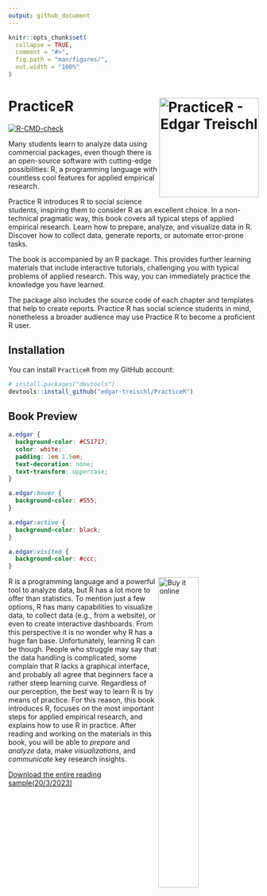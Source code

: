 ```yaml
---
output: github_document
---
```


<!-- README.md is generated from README.Rmd. Please edit that file -->

```r
knitr::opts_chunk$set(
  collapse = TRUE,
  comment = "#>",
  fig.path = "man/figures/",
  out.width = "100%"
)
```

# PracticeR <img src="man/figures/logo.png" alt="PracticeR - Edgar Treischl" align="right" width="200"/>

<!-- badges: start -->

[![R-CMD-check](https://github.com/edgar-treischl/PracticeR/actions/workflows/R-CMD-check.yaml/badge.svg)](https://github.com/edgar-treischl/PracticeR/actions/workflows/R-CMD-check.yaml)

<!-- badges: end -->

Many students learn to analyze data using commercial packages, even though there is an open-source software with cutting-edge possibilities: R, a programming language with countless cool features for applied empirical research.

Practice R introduces R to social science students, inspiring them to consider R as an excellent choice. In a non-technical pragmatic way, this book covers all typical steps of applied empirical research. Learn how to prepare, analyze, and visualize data in R. Discover how to collect data, generate reports, or automate error-prone tasks.

The book is accompanied by an R package. This provides further learning materials that include interactive tutorials, challenging you with typical problems of applied research. This way, you can immediately practice the knowledge you have learned.

The package also includes the source code of each chapter and templates that help to create reports. Practice R has social science students in mind, nonetheless a broader audience may use Practice R to become a proficient R user.

## Installation

You can install `PracticeR` from my GitHub account:

``` r
# install.packages("devtools")
devtools::install_github("edgar-treischl/PracticeR")
```

## Book Preview

```css
a.edgar {
  background-color: #C51717;
  color: white;
  padding: 1em 1.5em;
  text-decoration: none;
  text-transform: uppercase;
}

a.edgar:hover {
  background-color: #555;
}

a.edgar:active {
  background-color: black;
}

a.edgar:visited {
  background-color: #ccc;
}
```

<a href="https://www.amazon.de/Practice-Interactive-Textbook-Edgar-Treischl/dp/311070496X/ref=sr_1_2?__mk_de_DE=%C3%85M%C3%85%C5%BD%C3%95%C3%91&crid=1MY9JEP05K1OU&keywords=Practice+R&qid=1677311458&sprefix=practice+r%2Caps%2C102&sr=8-2"><img src="man/figures/cover.png" align="right" width="40%" title="Buy it online"/></a>


R is a programming language and a powerful tool to analyze data, but R has a lot more to offer than statistics. To mention just a few options, R has many capabilities to visualize data, to collect data (e.g., from a website), or even to create interactive dashboards. From this perspective it is no wonder why R has a huge fan base. Unfortunately, learning R can be though. People who struggle may say that the data handling is complicated, some complain that R lacks a graphical interface, and probably all agree that beginners face a rather steep learning curve. Regardless of our perception, the best way to learn R is by means of practice. For this reason, this book introduces R, focuses on the most important steps for applied empirical research, and explains how to use R in practice. After reading and working on the materials in this book, you will be able to *prepare* and *analyze* data, make *visualizations*, and *communicate* key research insights.


<a class="edgar" align="right" href="#">Download the entire reading sample(20/3/2023)</a>


